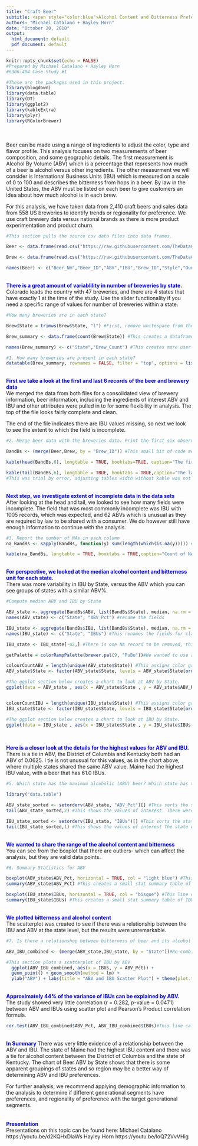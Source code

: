 ---
title: "Craft Beer"
subtitle: <span style="color:blue">Alcohol Content and Bitterness Preference Analysis</span>
authors: "Michael Catalano + Hayley Horn"
date: "October 20, 2018"
output:
  html_document: default
  pdf document: default
---

```{r setup, echo=TRUE}
knitr::opts_chunk$set(echo = FALSE)
#Prepared by Michael Catalano + Hayley Horn
#6306-404 Case Study #1
```

```{r Libraries, echo = TRUE}
#These are the packages used in this project.
library(blogdown)
library(data.table)
library(DT)
library(ggplot2)
library(kableExtra)
library(plyr)
library(RColorBrewer)
```

<br><br>
Beer can be made using a range of ingredients to adjust the color, type and flavor profile. This analysis focuses on two measurements of beer composition, and some geographic details. The first measurement is Alcohol By Volume (ABV) which is a percentage that represents how much of a beer is alcohol versus other ingredients. The other measurment we will consider is International Business Units (IBU) which is measured on a scale of 0 to 100 and describes the bitterness from hops in a beer. By law in the United States, the ABV must be listed on each beer to give customers an idea about how much alcohol is in each brew. 

For this analysis, we have taken data from 2,410 craft beers and sales data from 558 US breweries to identify trends or regionality for preference. We use craft brewery data versus national brands as there is more product experimentation and product churn.
<br>
```{r Data_Load, echo=FALSE}
#This section pulls the source csv data files into data frames.

Beer <- data.frame(read.csv("https://raw.githubusercontent.com/TheDataCurator/SMU-MSDS/master/Case%20Study/Beers.csv", header = TRUE, sep = ",", dec = ".")) #This line loads the beer data into a beer data frame. 

Brew <- data.frame(read.csv("https://raw.githubusercontent.com/TheDataCurator/SMU-MSDS/master/Case%20Study/Breweries.csv", header = TRUE, sep = ",", dec = ".")) #This line loads the brewery data into a dataframe named brew.

names(Beer) <- c("Beer_Nm","Beer_ID","ABV","IBU","Brew_ID","Style","Ounces") #We renamed the fields for consistency and easier linking. Linking 2 data sets with the same field names is simpler.
```
<br><span style="color:blue"><b>There is a great amount of variablility in number of breweries by state.</b></span><br>
Colorado leads the country with 47 breweries, and there are 4 states that have exactly 1 at the time of the study. Use the slider functionality if you need a specific range of values for number of breweries within a state.
<br>
```{r Brewery_Count, echo=FALSE}
#How many breweries are in each state?

Brew$State = trimws(Brew$State, "l") #First, remove whitespace from the data.

Brew_summary <- data.frame(count(Brew$State)) #This creates a dataframe for the summary of breweries.

names(Brew_summary) <- c("State","Brew_Count") #This creates more user friendly labels in the data frame.

#1. How many breweries are present in each state?
datatable(Brew_summary, rownames = FALSE, filter = "top", options = list(pageLength = 5, scrollX = T),class = 'cell-border stripe',caption = 'Count of Craft Breweries by State.', width = 500 ) #This creates table for easy filtering and view of breweries by State. 
```

<br><span style="color:blue"><b>First we take a look at the first and last 6 records of the beer and brewery data</b></span><br>
We merged the data from both files for a consolidated view of brewery information, beer information, including the ingredients of interest ABV and IBU and other attributes were pulled in to for some flexibility in analysis. The top of the file looks fairly complete and clean.

The end of the file indicates there are IBU values missing, so next we look to see the extent to which the field is incomplete.
<br>
```{r merge, echo = TRUE}
#2. Merge beer data with the breweries data. Print the first six observations and last six observations to check the merged file.

BandBs <- (merge(Beer,Brew, by = "Brew_ID")) #This small bit of code merges the data sets.

kable(head(BandBs,6), longtable = TRUE, booktabs=TRUE, caption="The first 6 records in the Beer and Brewery file") %>% kable_styling(full_width = FALSE) #This line prints the first 6 lines of the Beer merged beer & brewery data.

kable(tail(BandBs,6), longtable = TRUE, booktabs = TRUE,caption="The last 6 records in the Beer and Brewery file") %>% kable_styling(full_width = FALSE)#This line prints the last 6 lines of the merged beer & brewery data.
#This was trial by error, adjusting tables width without kable was not optimal. 
```

<br><span style="color:blue"><b>Next step, we investigate extent of incomplete data in the data sets</b></span><br>
After looking at the head and tail, we looked to see how many fields were incomplete. The field that was most commonly incomplete was IBU with 1005 records, which was expected, and 62 ABVs which is unusual as they are required by law to be shared with a consumer. We do however still have enough information to continue with the analysis.
<br>
```{r incompletes, echo = TRUE}
#3. Report the number of NAs in each column
na_BandBs <- sapply(BandBs, function(y) sum(length(which(is.na(y))))) #This line counts the NAs in each field of the data set.

kable(na_BandBs, longtable = TRUE, booktabs = TRUE,caption="Count of NAs by field in the Beer and Brewery file",escape = TRUE) %>% kable_styling("striped", position = "center")#There are 2 fields with NAs, 1005 IBUs and 62 ABVs.
```

<br><span style="color:blue"><b>For perspective, we looked at the median alcohol content and bitterness unit for each state.</b></span><br>
There was more variability in IBU by State, versus the ABV which you can see groups of states with a similar ABV%.<br>

```{r ABV_IBU_y_State, echo = TRUE}
#Compute median ABV and IBU by State

ABV_state <- aggregate(BandBs$ABV, list(BandBs$State), median, na.rm = TRUE) #Here we aggregate the ABV data.
names(ABV_state) <- c("State", "ABV_Pct") #rename the fields

IBU_state <- aggregate(BandBs$IBU, list(BandBs$State), median, na.rm = TRUE) #Here we aggregate the IBU data.
names(IBU_state) <- c("State", "IBUs") #This renames the fields for clarity.

IBU_state <- IBU_state[-42,] #There is one NA record to be removed, this takes it out.

getPalette = colorRampPalette(brewer.pal(9, "PuBu"))#We wanted to use a color that matched the blue header cover, and this was pretty close.

colourCountABV = length(unique(ABV_state$State)) #This assigns color gradient based on length of column.
ABV_state$State <- factor(ABV_state$State, levels = ABV_state$State[order(-ABV_state$ABV_Pct)]) #This gets the columns set up for descending order, which seemed more logical than by state abbreviation.

#The ggplot section below creates a chart to look at ABV by State.
ggplot(data = ABV_state , aes(x = ABV_state$State , y = ABV_state$ABV_Pct, fill = ABV_state$State)) + geom_bar(stat = 'identity', show.legend = FALSE) + labs(title = "Beer ABV by State", x = 'State', y = 'ABV' , fill = 'State') + theme_bw(10) + theme(axis.text.x = element_text(angle = 90,hjust = 1)) + theme(legend.title.align = 0.5) + theme(plot.title = element_text(hjust = 0.5)) + scale_fill_manual(values = rev(getPalette(colourCountABV)))


colourCountIBU = length(unique(IBU_state$State)) #This assigns color gradient based on length of column.
IBU_state$State <- factor(IBU_state$State, levels = IBU_state$State[order(-IBU_state$IBUs)]) #This gets the columns set up for descending order, which seemed more logical than by state abbreviation.

#The ggplot section below creates a chart to look at IBU by State.
ggplot(data = IBU_state , aes(x = IBU_state$State , y = IBU_state$IBUs, fill = IBU_state$State)) + geom_bar(stat = "identity", show.legend = FALSE) + labs(title = "Beer IBUs by State", x = "State", y = "IBUs" , fill = 'State') + theme_bw(10) + theme(axis.text.x = element_text(angle = 90,hjust = 1)) + theme(legend.title.align = 0.5) + theme(plot.title = element_text(hjust = 0.5)) + scale_fill_manual(values = rev(getPalette(colourCountIBU)))
    
```

<br><span style="color:blue"><b>Here is a closer look at the details for the highest values for ABV and IBU.</b>
<br></span>
There is a tie in ABV, the District of Columbia and Kentucky both had an ABV of 0.0625. I tie is not unusual for this values, as in the chart above, where multiple states shared the same ABV value. Maine had the highest IBU value, with a beer that has 61.0 IBUs.
<br>
```{r Max ABV, echo=FALSE}
#5. Which state has the maximum alcoholic (ABV) beer? Which state has the most bitter (IBU) beer?

library("data.table")

ABV_state_sorted <- setorderv(ABV_state, "ABV_Pct")[] #This sorts the state data by ABV.
tail(ABV_state_sorted,2) #This shows the values of interest. There were two states with the highest ABV, DC and KY.

IBU_state_sorted <- setorderv(IBU_state, "IBUs")[] #This sorts the state data by IBU. 
tail(IBU_state_sorted,1) #This shows the values of interest The state with the highest IBU is ME.
```

<br><b><span style="color:blue">
We wanted to share the range of the alcohol content and bitterness </b><br></span>
You can see from the boxplot that there are outliers- which can affect the analysis, but they are valid data points.
<br>
```{r Summary Statistics, echo=FALSE}
#6. Summary Statistics for ABV

boxplot(ABV_state$ABV_Pct, horizontal = TRUE, col = "light blue") #This line creates a boxplot of ABV Value by state.
summary(ABV_state$ABV_Pct) #This creates a small stat summary table of ABV by state.

boxplot(IBU_state$IBUs, horizontal = TRUE, col = "bisque") #This line creates a boxplot of IBU Value by state.
summary(IBU_state$IBUs) #This creates a small stat summary table of IBU by state.
```

<br><b> <span style="color:blue">We plotted bitterness and alcohol content </b><br></span>
The scatterplot was created to see if there was a relationship between the IBU and ABV at the state level, but the results were unremarkable.
<br>
```{r Scatterplot, echo=FALSE}
#7. Is there a relationshop between bitterness of beer and its alcohol content. Use a scatterplot to visualize the data.

ABV_IBU_combined <- (merge(ABV_state,IBU_state, by = "State"))#Re-combine ABV and IBU tables

#This section plots a scatterplot of IBU by ABV
  ggplot(ABV_IBU_combined, aes(x = IBUs, y = ABV_Pct)) + 
  geom_point() + geom_smooth(method = lm) +
  ylab("ABV") + labs(title = "ABV and IBU Scatter Plot") + theme(plot.title = element_text(hjust = 0.5))
```

<br><b><span style="color:blue">Approximately 44% of the variance of IBUs can be explained by ABV.</b></span><br>
The study showed very little correlation (r = 0.282, p-value = 0.0471) between ABV and IBUs using scatter plot and Pearson's Product correlation formula. 
```{r correlation, echo=FALSE}

cor.test(ABV_IBU_combined$ABV_Pct, ABV_IBU_combined$IBUs)#This line calculates the  correlation between ABV and IBUs
```

<br><span style="color:blue"><b>In Summary</b></span>
There was very little evidence of a relationship between the ABV and IBU. The state of Maine had the highest IBU content and there was a tie for alcohol content between the District of Columbia and the state of Kentucky. The chart of Beer ABV by State shows that there is some apparent groupings of states and so region may be a better way of determining ABV and IBU preferences. 

For further analysis, we recommend applying demographic information to the analysis to determine if different generational segments have preferences, and regionality of preference with the target generational segments.  
<br>
<br><span style="color:blue"><b>Presentation</b></span><br>
Presentations on this topic can be found here:
Michael Catalano https://youtu.be/d2KQHxDlaWs
Hayley Horn https://youtu.be/loQ72VvVHig
